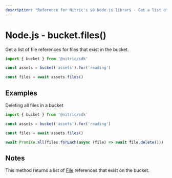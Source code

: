 ```yaml
---
description: "Reference for Nitric's v0 Node.js library - Get a list of file references for files that exist in the bucket."
---
```


# Node.js - bucket.files()

Get a list of file references for files that exist in the bucket.

```javascript
import { bucket } from '@nitric/sdk'

const assets = bucket('assets').for('reading')

const files = await assets.files()
```

## Examples

Deleting all files in a bucket

```javascript
import { bucket } from '@nitric/sdk'

const assets = bucket('assets').for('reading')

const files = await assets.files()

await Promise.all(files.forEach(async (file) => await file.delete()))
```

## Notes

This method returns a list of [File](./bucket-file) references that exist on the bucket.
